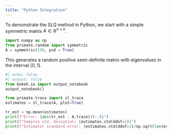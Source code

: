 ```yaml
---
title: "Python Integration"
---
```


To demonstrate the SLQ method in Python, we start with a simple symmetric matrix $A \in \mathbb{R}^{n \times n}$. 

```python
import numpy as np
from primate.random import symmetric
A = symmetric(150, psd = True)
```

This generates a random positive semi-definite matrix with eigenvalues in the interval $[0, 1]$. 

```python
#| echo: false
#| output: false
from bokeh.io import output_notebook
output_notebook()
```

```python
from primate.trace import sl_trace
estimates = sl_trace(A, plot=True)
```

```python
tr_est = np.mean(estimates)
print(f"Error: {abs(tr_est - A.trace()):.5}")
print(f"Samples std. deviation: {estimates.std(ddof=1)}")
print(f"Estimator standard error: {estimates.std(ddof=1)/np.sqrt(len(estimates))}")
```
